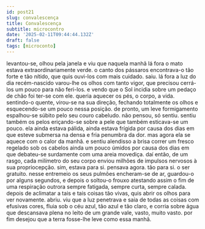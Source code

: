 ```yaml
---
id: post21
slug: convalescença
title: Convalescença
subtitle: microcontro
date: '2025-02-11T09:44:44.132Z'
draft: false
tags: [microconto]
---
```

levantou-se, olhou pela janela e viu que naquela manhã lá fora o mato estava 
extraordinariamente verde. o canto dos pássaros encontrava-o tão forte e tão nítido,
que quis ouvi-los com mais cuidado. saiu. lá fora a luz do dia recém-nascido 
varou-lhe os olhos com tanto vigor,
que precisou cerrá-los um pouco para não feri-los. e vendo que o Sol incidia sobre
um pedaço de chão foi ter-se com ele. queria aquecer os pés, o corpo, a vida.
sentindo-o quente, virou-se na sua direção, fechando totalmente os olhos e
esquecendo-se um pouco nessa posição. de pronto, um leve formigamento espalhou-se súbito 
pelo seu couro cabeludo. não pensou, só sentiu. sentiu também
os pelos eriçando-se sobre a pele que também esticava-se um pouco. 
ela ainda estava pálida, ainda estava frígida por causa dos dias em que esteve submersa
na densa e fria penumbra da dor. mas agora ela se aquece 
com o calor da manhã. e sentiu alendisso a brisa correr um fresco 
regelado sob os cabelos ainda um pouco úmidos por causa dos dias
em que debateu-se surdamente com uma areia movediça. daí então, de um rasgo, cada 
milímetro do seu corpo enviou milhões de impulsos nervosos à sua propriocepção. 
sim, estava para si. pensava agora. tão para si. o ser gratuito. 
nesse entremeio os seus pulmões encheram-se de ar, guardou-o por alguns 
segundos, e depois o soltou-o frouxo atestando assim
o fim de uma respiração outrora sempre fatigada, sempre curta, sempre calada.
depois de aclimatar a tais e tais coisas tão vivas, 
quis abrir os olhos para ver novamente. abriu.
viu que a luz penetrava e saia de todas as coisas com efusivas cores,
fluia sob o céu azul, tão azul e tão claro,
e corria sobre água que descansava plena no leito 
de um grande vale, vasto, muito vasto.
por fim desejou que a terra fosse-lhe leve como essa manhã.
